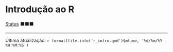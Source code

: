 # Introdução ao R

[Status](convencoes.html#status-do-material) ⬛⬛⬛


------------------------------------------------------------------------

Última atualização: `r format(file.info('r_intro.qmd')$mtime, '%d/%m/%Y - %H:%M:%S')`
